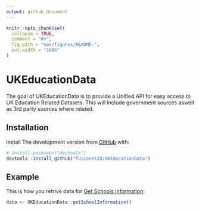 ```yaml
---
output: github_document
---
```


<!-- README.md is generated from README.Rmd. Please edit that file -->

```r
knitr::opts_chunk$set(
  collapse = TRUE,
  comment = "#>",
  fig.path = "man/figures/README-",
  out.width = "100%"
)
```
# UKEducationData

The goal of UKEducationData is to provide a Unified API for easy access to UK Education Related Datasets. This will include government sources aswell as 3rd party sources where related. 

## Installation

Install The development version from [GitHub](https://github.com/) with:

``` r
# install.packages("devtools")
devtools::install_github("fusionet24/UKEducationData")
```
## Example

This is how you retrive data for [Get Schools Information](https://get-information-schools.service.gov.uk/):

```r
data <- UKEducationData::getSchoolInformation()
```

